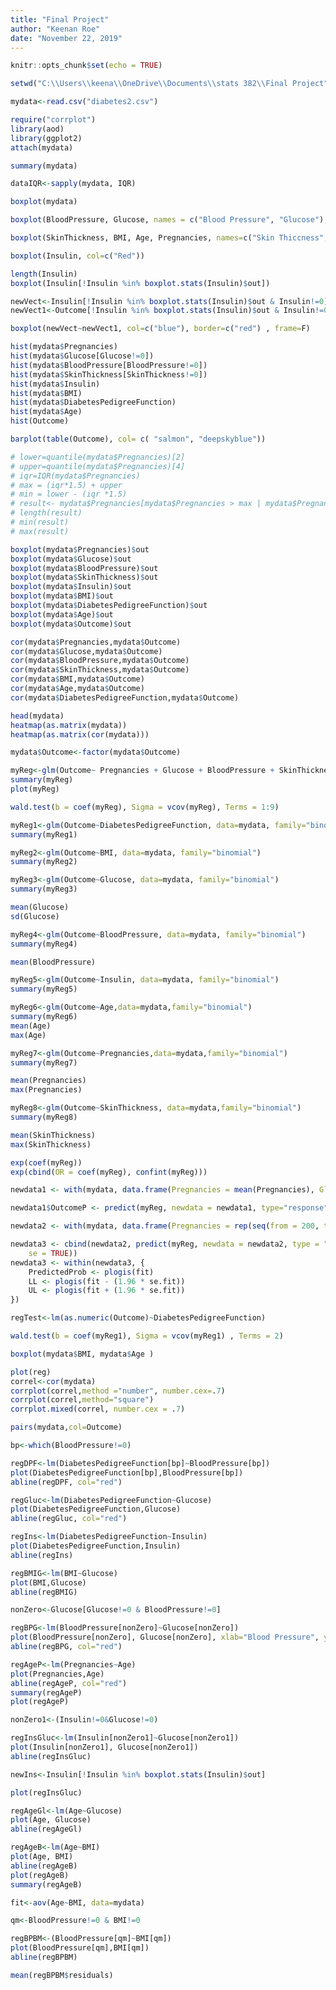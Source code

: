 ```yaml
---
title: "Final Project"
author: "Keenan Roe"
date: "November 22, 2019"
---
```



```r
knitr::opts_chunk$set(echo = TRUE)
```



```r

setwd("C:\\Users\\keena\\OneDrive\\Documents\\stats 382\\Final Project")

mydata<-read.csv("diabetes2.csv")

require("corrplot")
library(aod)
library(ggplot2)
attach(mydata)

summary(mydata)

dataIQR<-sapply(mydata, IQR)

boxplot(mydata)

boxplot(BloodPressure, Glucose, names = c("Blood Pressure", "Glucose"), col=c("Red", "Gold"))

boxplot(SkinThickness, BMI, Age, Pregnancies, names=c("Skin Thiccness", "BMI", "Age", "Pregnancies"), col=c("Magenta", "darkslategray1", "lightsalmon", "blue"))

boxplot(Insulin, col=c("Red"))

length(Insulin)
boxplot(Insulin[!Insulin %in% boxplot.stats(Insulin)$out])

newVect<-Insulin[!Insulin %in% boxplot.stats(Insulin)$out & Insulin!=0]
newVect1<-Outcome[!Insulin %in% boxplot.stats(Insulin)$out & Insulin!=0]

boxplot(newVect~newVect1, col=c("blue"), border=c("red") , frame=F)


```

```r
hist(mydata$Pregnancies)
hist(mydata$Glucose[Glucose!=0])
hist(mydata$BloodPressure[BloodPressure!=0])
hist(mydata$SkinThickness[SkinThickness!=0])
hist(mydata$Insulin)
hist(mydata$BMI)
hist(mydata$DiabetesPedigreeFunction)
hist(mydata$Age)
hist(Outcome)

barplot(table(Outcome), col= c( "salmon", "deepskyblue"))

```

```r

# lower=quantile(mydata$Pregnancies)[2]
# upper=quantile(mydata$Pregnancies)[4]
# iqr=IQR(mydata$Pregnancies)
# max = (iqr*1.5) + upper
# min = lower - (iqr *1.5)
# result<- mydata$Pregnancies[mydata$Pregnancies > max | mydata$Pregnancies < min]
# length(result)
# min(result)
# max(result)

boxplot(mydata$Pregnancies)$out
boxplot(mydata$Glucose)$out
boxplot(mydata$BloodPressure)$out
boxplot(mydata$SkinThickness)$out
boxplot(mydata$Insulin)$out
boxplot(mydata$BMI)$out
boxplot(mydata$DiabetesPedigreeFunction)$out
boxplot(mydata$Age)$out
boxplot(mydata$Outcome)$out
```

```r
cor(mydata$Pregnancies,mydata$Outcome)
cor(mydata$Glucose,mydata$Outcome)
cor(mydata$BloodPressure,mydata$Outcome)
cor(mydata$SkinThickness,mydata$Outcome)
cor(mydata$BMI,mydata$Outcome)
cor(mydata$Age,mydata$Outcome)
cor(mydata$DiabetesPedigreeFunction,mydata$Outcome)

head(mydata)
heatmap(as.matrix(mydata))
heatmap(as.matrix(cor(mydata)))
```

```r


mydata$Outcome<-factor(mydata$Outcome)

myReg<-glm(Outcome~ Pregnancies + Glucose + BloodPressure + SkinThickness + Insulin + BMI + DiabetesPedigreeFunction + Age, data=mydata,family="binomial")
summary(myReg)
plot(myReg)

wald.test(b = coef(myReg), Sigma = vcov(myReg), Terms = 1:9)

myReg1<-glm(Outcome~DiabetesPedigreeFunction, data=mydata, family="binomial")
summary(myReg1)

myReg2<-glm(Outcome~BMI, data=mydata, family="binomial")
summary(myReg2)

myReg3<-glm(Outcome~Glucose, data=mydata, family="binomial")
summary(myReg3)

mean(Glucose)
sd(Glucose)

myReg4<-glm(Outcome~BloodPressure, data=mydata, family="binomial")
summary(myReg4)

mean(BloodPressure)

myReg5<-glm(Outcome~Insulin, data=mydata, family="binomial")
summary(myReg5)

myReg6<-glm(Outcome~Age,data=mydata,family="binomial")
summary(myReg6)
mean(Age)
max(Age)

myReg7<-glm(Outcome~Pregnancies,data=mydata,family="binomial")
summary(myReg7)

mean(Pregnancies)
max(Pregnancies)

myReg8<-glm(Outcome~SkinThickness, data=mydata,family="binomial")
summary(myReg8)

mean(SkinThickness)
max(SkinThickness)

exp(coef(myReg))
exp(cbind(OR = coef(myReg), confint(myReg)))

newdata1 <- with(mydata, data.frame(Pregnancies = mean(Pregnancies), Glucose = mean(Glucose), BloodPressure = mean(BloodPressure), SkinThickness = mean(SkinThickness), Insulin = mean(Insulin), BMI = mean(BMI), DiabetesPedigreeFunction = mean(DiabetesPedigreeFunction), Age = mean(Age), Outcome = factor(0:1)))

newdata1$OutcomeP <- predict(myReg, newdata = newdata1, type="response")

newdata2 <- with(mydata, data.frame(Pregnancies = rep(seq(from = 200, to = 800, length.out = 100),8), Glucose=mean(Glucose), Outcome = factor(rep(0:1, each = 100))))

newdata3 <- cbind(newdata2, predict(myReg, newdata = newdata2, type = "link",
    se = TRUE))
newdata3 <- within(newdata3, {
    PredictedProb <- plogis(fit)
    LL <- plogis(fit - (1.96 * se.fit))
    UL <- plogis(fit + (1.96 * se.fit))
})

regTest<-lm(as.numeric(Outcome)~DiabetesPedigreeFunction)

wald.test(b = coef(myReg1), Sigma = vcov(myReg1) , Terms = 2)

```

```r
boxplot(mydata$BMI, mydata$Age )

plot(reg)
correl<-cor(mydata)
corrplot(correl,method ="number", number.cex=.7)
corrplot(correl,method="square")
corrplot.mixed(correl, number.cex = .7)

pairs(mydata,col=Outcome)

bp<-which(BloodPressure!=0)

regDPF<-lm(DiabetesPedigreeFunction[bp]~BloodPressure[bp])
plot(DiabetesPedigreeFunction[bp],BloodPressure[bp])
abline(regDPF, col="red")

regGluc<-lm(DiabetesPedigreeFunction~Glucose)
plot(DiabetesPedigreeFunction,Glucose)
abline(regGluc, col="red")

regIns<-lm(DiabetesPedigreeFunction~Insulin)
plot(DiabetesPedigreeFunction,Insulin)
abline(regIns)

regBMIG<-lm(BMI~Glucose)
plot(BMI,Glucose)
abline(regBMIG)

nonZero<-Glucose[Glucose!=0 & BloodPressure!=0]

regBPG<-lm(BloodPressure[nonZero]~Glucose[nonZero])
plot(BloodPressure[nonZero], Glucose[nonZero], xlab="Blood Pressure", ylab="Glucose")
abline(regBPG, col="red")

regAgeP<-lm(Pregnancies~Age)
plot(Pregnancies,Age)
abline(regAgeP, col="red")
summary(regAgeP)
plot(regAgeP)

nonZero1<-(Insulin!=0&Glucose!=0)

regInsGluc<-lm(Insulin[nonZero1]~Glucose[nonZero1])
plot(Insulin[nonZero1], Glucose[nonZero1])
abline(regInsGluc)

newIns<-Insulin[!Insulin %in% boxplot.stats(Insulin)$out]

plot(regInsGluc)

regAgeGl<-lm(Age~Glucose)
plot(Age, Glucose)
abline(regAgeGl)

regAgeB<-lm(Age~BMI)
plot(Age, BMI)
abline(regAgeB)
plot(regAgeB)
summary(regAgeB)

fit<-aov(Age~BMI, data=mydata)

qm<-BloodPressure!=0 & BMI!=0

regBPBM<-(BloodPressure[qm]~BMI[qm])
plot(BloodPressure[qm],BMI[qm])
abline(regBPBM)

mean(regBPBM$residuals)

```